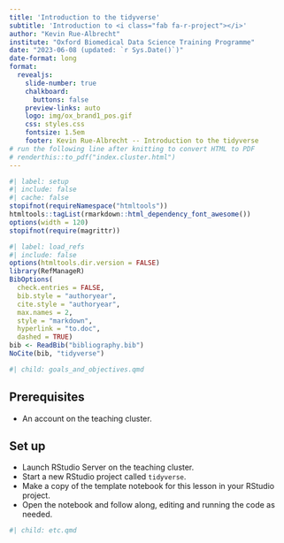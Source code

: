 ```yaml
---
title: 'Introduction to the tidyverse'
subtitle: 'Introduction to <i class="fab fa-r-project"></i>'
author: "Kevin Rue-Albrecht"
institute: "Oxford Biomedical Data Science Training Programme"
date: "2023-06-08 (updated: `r Sys.Date()`)"
date-format: long
format:
  revealjs: 
    slide-number: true
    chalkboard: 
      buttons: false
    preview-links: auto
    logo: img/ox_brand1_pos.gif
    css: styles.css
    fontsize: 1.5em
    footer: Kevin Rue-Albrecht -- Introduction to the tidyverse
# run the following line after knitting to convert HTML to PDF
# renderthis::to_pdf("index.cluster.html")
---
```


```r
#| label: setup
#| include: false
#| cache: false
stopifnot(requireNamespace("htmltools"))
htmltools::tagList(rmarkdown::html_dependency_font_awesome())
options(width = 120)
stopifnot(require(magrittr))
```

```r
#| label: load_refs
#| include: false
options(htmltools.dir.version = FALSE)
library(RefManageR)
BibOptions(
  check.entries = FALSE,
  bib.style = "authoryear",
  cite.style = "authoryear",
  max.names = 2,
  style = "markdown",
  hyperlink = "to.doc",
  dashed = TRUE)
bib <- ReadBib("bibliography.bib")
NoCite(bib, "tidyverse")
```

```r
#| child: goals_and_objectives.qmd
```

## Prerequisites

- An account on the teaching cluster.

## Set up

- Launch RStudio Server on the teaching cluster.
- Start a new RStudio project called `tidyverse`.
- Make a copy of the template notebook for this lesson in your RStudio project.
- Open the notebook and follow along, editing and running the code as needed.

```r
#| child: etc.qmd
```
